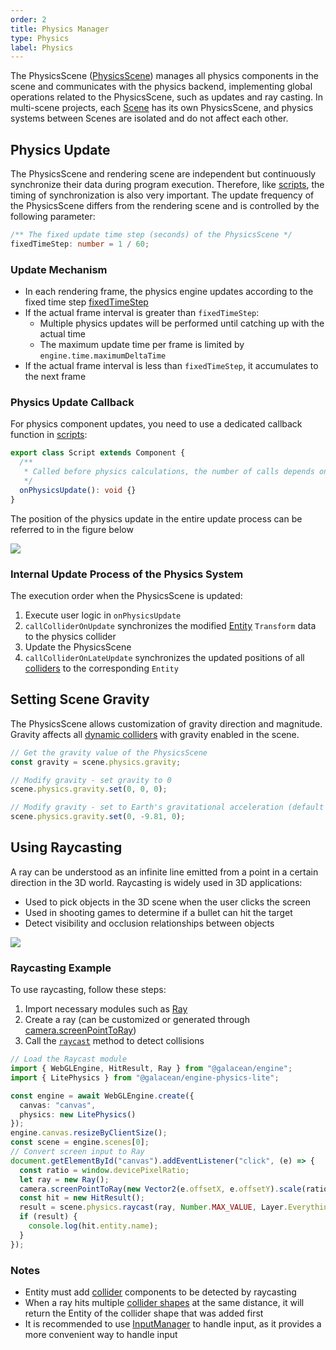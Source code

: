 ```yaml
---
order: 2
title: Physics Manager
type: Physics
label: Physics
---
```


The PhysicsScene ([PhysicsScene](/apis/core/#PhysicsScene)) manages all physics components in the scene and communicates with the physics backend, implementing global operations related to the PhysicsScene, such as updates and ray casting. In multi-scene projects, each [Scene](/apis/core/Scene) has its own PhysicsScene, and physics systems between Scenes are isolated and do not affect each other.

## Physics Update

The PhysicsScene and rendering scene are independent but continuously synchronize their data during program execution. Therefore, like [scripts](/en/docs/script/script), the timing of synchronization is also very important. The update frequency of the PhysicsScene differs from the rendering scene and is controlled by the following parameter:
```typescript
/** The fixed update time step (seconds) of the PhysicsScene */
fixedTimeStep: number = 1 / 60;
```

### Update Mechanism

- In each rendering frame, the physics engine updates according to the fixed time step [fixedTimeStep](/apis/core/#PhysicsScene-fixedTimeStep)
- If the actual frame interval is greater than `fixedTimeStep`:
  - Multiple physics updates will be performed until catching up with the actual time
  - The maximum update time per frame is limited by `engine.time.maximumDeltaTime`
- If the actual frame interval is less than `fixedTimeStep`, it accumulates to the next frame

### Physics Update Callback

For physics component updates, you need to use a dedicated callback function in [scripts](/en/docs/script/script):
```typescript
export class Script extends Component {
  /**
   * Called before physics calculations, the number of calls depends on the physics update frequency
   */
  onPhysicsUpdate(): void {}
}
```

The position of the physics update in the entire update process can be referred to in the figure below 

<Image src="https://gw.alipayobjects.com/mdn/rms_7c464e/afts/img/A*_8C-TJP2UIgAAAAAAAAAAAAAARQnAQ" />

### Internal Update Process of the Physics System

The execution order when the PhysicsScene is updated:

1. Execute user logic in `onPhysicsUpdate`
2. `callColliderOnUpdate` synchronizes the modified [Entity](/apis/core/#Entity) `Transform` data to the physics collider
3. Update the PhysicsScene
4. `callColliderOnLateUpdate` synchronizes the updated positions of all [colliders](/en/docs/physics/collider/overview) to the corresponding `Entity`

## Setting Scene Gravity

The PhysicsScene allows customization of gravity direction and magnitude. Gravity affects all [dynamic colliders](/en/docs/physics/collider/dynamicCollider) with gravity enabled in the scene.

```typescript
// Get the gravity value of the PhysicsScene
const gravity = scene.physics.gravity;

// Modify gravity - set gravity to 0
scene.physics.gravity.set(0, 0, 0);

// Modify gravity - set to Earth's gravitational acceleration (default value)
scene.physics.gravity.set(0, -9.81, 0);
```

## Using Raycasting

A ray can be understood as an infinite line emitted from a point in a certain direction in the 3D world. Raycasting is widely used in 3D applications:

- Used to pick objects in the 3D scene when the user clicks the screen
- Used in shooting games to determine if a bullet can hit the target
- Detect visibility and occlusion relationships between objects

<Image src="https://gw.alipayobjects.com/mdn/rms_7c464e/afts/img/A*SHM1RI49Bd4AAAAAAAAAAAAAARQnAQ) 
(_Image source: Internet_" />

### Raycasting Example

To use raycasting, follow these steps:

1. Import necessary modules such as [Ray](/apis/math/Ray)
2. Create a ray (can be customized or generated through [camera.screenPointToRay](/apis/core/#Camera-screenPointToRay))
3. Call the [`raycast`](/apis/core/#PhysicsScene-raycast) method to detect collisions
```typescript
// Load the Raycast module
import { WebGLEngine, HitResult, Ray } from "@galacean/engine";
import { LitePhysics } from "@galacean/engine-physics-lite";

const engine = await WebGLEngine.create({
  canvas: "canvas",
  physics: new LitePhysics()
});
engine.canvas.resizeByClientSize();
const scene = engine.scenes[0];
// Convert screen input to Ray
document.getElementById("canvas").addEventListener("click", (e) => {
  const ratio = window.devicePixelRatio;
  let ray = new Ray();
  camera.screenPointToRay(new Vector2(e.offsetX, e.offsetY).scale(ratio), ray);
  const hit = new HitResult();
  result = scene.physics.raycast(ray, Number.MAX_VALUE, Layer.Everything, hit);
  if (result) {
    console.log(hit.entity.name);
  }
});
```

### Notes

- Entity must add [collider](/en/docs/physics/collider/overview) components to be detected by raycasting
- When a ray hits multiple [collider shapes](/en/docs/physics/collider/colliderShape) at the same distance, it will return the Entity of the collider shape that was added first
- It is recommended to use [InputManager](/en/docs/input/input/) to handle input, as it provides a more convenient way to handle input
